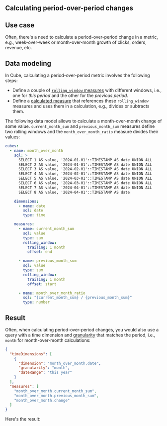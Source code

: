 ## Calculating period-over-period changes

## Use case

Often, there's a need to calculate a period-over-period change in a
metric, e.g., week-over-week or month-over-month growth of clicks, orders,
revenue, etc.

## Data modeling

In Cube, calculating a period-over-period metric involves the following
steps:
- Define a couple of [`rolling_window` measures][ref-rolling-window] with
different windows, i.e., one for _this period_ and the other for the
_previous period_.
- Define a [calculated measure][ref-calculated-measure] that references
these `rolling_window` measures and uses them in a calculation, e.g.,
divides or subtracts them.

The following data model allows to calculate a month-over-month change of
some value. `current_month_sum` and `previous_month_sum` measures define
two rolling windows and the `month_over_month_ratio` measure divides
their values:

```yaml
cubes:
  - name: month_over_month
    sql: >
      SELECT 1 AS value, '2024-01-01'::TIMESTAMP AS date UNION ALL
      SELECT 2 AS value, '2024-01-01'::TIMESTAMP AS date UNION ALL
      SELECT 3 AS value, '2024-02-01'::TIMESTAMP AS date UNION ALL
      SELECT 4 AS value, '2024-02-01'::TIMESTAMP AS date UNION ALL
      SELECT 5 AS value, '2024-03-01'::TIMESTAMP AS date UNION ALL
      SELECT 6 AS value, '2024-03-01'::TIMESTAMP AS date UNION ALL
      SELECT 7 AS value, '2024-04-01'::TIMESTAMP AS date UNION ALL
      SELECT 8 AS value, '2024-04-01'::TIMESTAMP AS date

    dimensions:
      - name: date
        sql: date
        type: time

    measures:
      - name: current_month_sum
        sql: value
        type: sum
        rolling_window:
          trailing: 1 month
          offset: end

      - name: previous_month_sum
        sql: value
        type: sum
        rolling_window:
          trailing: 1 month
          offset: start

      - name: month_over_month_ratio
        sql: "{current_month_sum} / {previous_month_sum}"
        type: number
```

## Result

Often, when calculating period-over-period changes, you would also use a
query with a time dimension and [granularity][ref-time-dimension-granularity]
that matches the period, i.e., `month` for month-over-month calculations:

```json
{
  "timeDimensions": [
    {
      "dimension": "month_over_month.date",
      "granularity": "month",
      "dateRange": "this year"
    }
  ],
  "measures": [
    "month_over_month.current_month_sum",
    "month_over_month.previous_month_sum",
    "month_over_month.change"
  ]
}
```

Here's the result:

<Screenshot src="https://ucarecdn.com/50c9165a-f15d-491f-86b4-d44009b05576/"/>

[ref-rolling-window]: /reference/data-model/measures#rolling_window
[ref-calculated-measure]: /product/data-modeling/overview#4-using-calculated-measures
[ref-time-dimension-granularity]: /product/apis-integrations/rest-api/query-format#time-dimensions-format